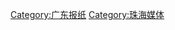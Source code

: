 {{Catnav|頁面分類|各種主題的頁面分類|依中国各省来作的分类|中国各省媒体|广东媒体|广东报纸}}
{{Catnav|頁面分類|各種主題的頁面分類|依中国各省来作的分类|中国各省媒体|广东媒体|珠海媒体}}

[[Category:广东报纸|Category:广东报纸]]
[[Category:珠海媒体|Category:珠海媒体]]